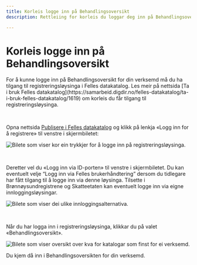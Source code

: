 ```yaml
---
title: Korleis logge inn på Behandlingsoversikt
description: Rettleiing for korleis du loggar deg inn på Behandlingsoversikt.

---
```


# Korleis logge inn på Behandlingsoversikt

<Alert size='sm'>
    For å kunne logge inn på Behandlingsoversikt for din verksemd må du ha tilgang til
    registreringsløysinga i Felles datakatalog. Les meir på nettsida [Ta i bruk 
    Felles datakatalog](https://samarbeid.digdir.no/felles-datakatalog/ta-i-bruk-felles-datakatalog/1619) 
    om korleis du får tilgang til registreringsløysinga.
</Alert>

&nbsp;
 
Opna nettsida [Publisere i Felles datakatalog](https://data.norge.no/publishing) og klikk på lenkja «Logg inn for å registrere» til venstre i skjermbiletet:

![Bilete som viser kor ein trykkjer for å logge inn på registreringsløysinga.](https://cms.fellesdatakatalog.digdir.no/uploads/Innlogging_registrering_c38f43d43a.png)

&nbsp;

Deretter vel du «Logg inn via ID-porten» til venstre i skjermbiletet. Du kan eventuelt velje “Logg inn via Felles brukerhåndtering” dersom du tidlegare har fått tilgang til å logge inn via denne løysinga. Tilsette i Brønnøysundregistrene og Skatteetaten kan eventuelt logge inn via eigne innloggingsløysingar.

![Bilete som viser dei ulike innloggingsalternativa.](https://cms.fellesdatakatalog.digdir.no/uploads/Innlogging_alternativer_62081aab4d.png)

&nbsp;

Når du har logga inn i registreringsløysinga, klikkar du på valet «Behandlingsoversikt».

![Bilete som viser oversikt over kva for katalogar som finst for ei verksemd.](https://cms.fellesdatakatalog.digdir.no/uploads/Registreringslosning_alle_kataloger_Behandlingsoversikt_d3c4c63095.png)

Du kjem då inn i Behandlingsoversikten for din verksemd.